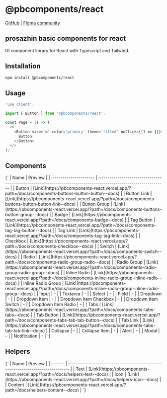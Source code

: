 
# @pbcomponents/react

[GitHub](https://github.com/prosazhin/pbcomponents/tree/main/packages/react) | [Figma community](https://www.figma.com/community/file/1214486013859546496/pbcomponents)

## prosazhin basic components for react

UI component library for React with Typescript and Tailwind.

## Installation

```bash
npm install @pbcomponents/react
```

## Usage

```javascript
'use client';

import { Button } from '@pbcomponents/react';

const Page = () => (
  <>
    <Button size='m' color='primary' theme='filled' onClick={() => {}}>
      Button
    </Button>
  </>
);
```

## Components

<Markdown>
  {`
| Name                   | Preview                                                                                                          |
| :--------------------- | :--------------------------------------------------------------------------------------------------------------- |
| Button                 | [Link](https://pbcomponents-react.vercel.app/?path=/docs/components-buttons-button-button--docs)                 |
| Button Link            | [Link](https://pbcomponents-react.vercel.app/?path=/docs/components-buttons-button-button-link--docs)            |
| Button Group           | [Link](https://pbcomponents-react.vercel.app/?path=/docs/components-buttons-button-group--docs)                  |
| Badge                  | [Link](https://pbcomponents-react.vercel.app/?path=/docs/components-badge--docs)                                 |
| Tag Button             | [Link](https://pbcomponents-react.vercel.app/?path=/docs/components-tag-tag-button--docs)                        |
| Tag Link               | [Link](https://pbcomponents-react.vercel.app/?path=/docs/components-tag-tag-link--docs)                          |
| Checkbox               | [Link](https://pbcomponents-react.vercel.app/?path=/docs/components-checkbox--docs)                              |
| Switch                 | [Link](https://pbcomponents-react.vercel.app/?path=/docs/components-switch--docs)                                |
| Radio                  | [Link](https://pbcomponents-react.vercel.app/?path=/docs/components-radio-group-radio--docs)                     |
| Radio Group            | [Link](https://pbcomponents-react.vercel.app/?path=/docs/components-radio-group-radio-group--docs)               |
| Inline Radio           | [Link](https://pbcomponents-react.vercel.app/?path=/docs/components-inline-radio-group-inline-radio--docs)       |
| Inline Radio Group     | [Link](https://pbcomponents-react.vercel.app/?path=/docs/components-inline-radio-group-inline-radio-group--docs) |
| Input                  | -                                                                                                                |
| Textarea               | -                                                                                                                |
| Select                 | -                                                                                                                |
| Field                  | -                                                                                                                |
| Dropdown               | -                                                                                                                |
| Dropdown Item          | -                                                                                                                |
| Dropdown Item Checkbox | -                                                                                                                |
| Dropdown Item Switch   | -                                                                                                                |
| Dropdown Item Radio    | -                                                                                                                |
| Tabs                   | [Link](https://pbcomponents-react.vercel.app/?path=/docs/components-tabs-tabs--docs)                             |
| Tab Button             | [Link](https://pbcomponents-react.vercel.app/?path=/docs/components-tabs-tab-tab-button--docs)                   |
| Tab Link               | [Link](https://pbcomponents-react.vercel.app/?path=/docs/components-tabs-tab-tab-link--docs)                     |
| Collapse               | -                                                                                                                |
| Collapse Item          | -                                                                                                                |
| Alert                  | -                                                                                                                |
| Modal                  | -                                                                                                                |
| Notification           | -                                                                                                                |
`}
</Markdown>

## Helpers

<Markdown>
  {`
| Name    | Preview                                                                         |
| :------ | :------------------------------------------------------------------------------ |
| Text    | [Link](https://pbcomponents-react.vercel.app/?path=/docs/helpers-text--docs)    |
| Icon    | [Link](https://pbcomponents-react.vercel.app/?path=/docs/helpers-icon--docs)    |
| Content | [Link](https://pbcomponents-react.vercel.app/?path=/docs/helpers-content--docs) |
`}
</Markdown>
